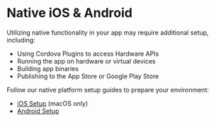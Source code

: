 # Native iOS & Android

Utilizing native functionality in your app may require additional setup, including:

- Using Cordova Plugins to access Hardware APIs
- Running the app on hardware or virtual devices
- Building app binaries
- Publishing to the App Store or Google Play Store

Follow our native platform setup guides to prepare your environment:

- [iOS Setup](../../developing/ios.mdx) (macOS only)
- [Android Setup](../../developing/android.mdx)
